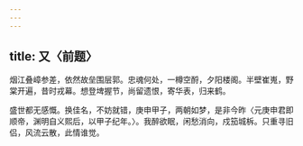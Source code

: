 ```yaml
---
---
---
```

title: 又〈前题〉
---



烟江叠嶂参差，依然故垒围层郭。忠魂何处，一樽空酹，夕阳楼阁。半壁崔嵬，野棠开遍，昔时戎幕。想登埤握节，尚留遗恨，寄华表，归来鹤。

盛世都无感慨。换佳名，不妨就错，庚申甲子，两朝如梦，是非今昨〈元庚申君即顺帝，渊明自义熙后，以甲子纪年。〉。我醉欲眠，闲愁消向，戍笳城柝。只重寻旧侣，风流云散，此情谁觉。